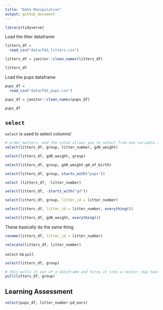 ```yaml
---
title: "Data Manipulation"
output: github_document
---
```


```r
library(tidyverse)
```

Load the litter dataframe
```r
litters_df = 
  read_csv("data/FAS_litters.csv")

litters_df = janitor::clean_names(litters_df)

litters_df
```

Load the pups dataframe
```r
pups_df = 
  read_csv("data/FAS_pups.csv")

pups_df = janitor::clean_names(pups_df)

pups_df
```

## `select`

`select` is used to select columns!

```r
# order matters, and the colon allows you to select from one variable to another
select(litters_df, group, litter_number, gd0_weight)

select(litters_df, gd0_weight, group)

select(litters_df, group, gd0_weight:gd_of_birth)

select(litters_df, group, starts_with("pups"))

select (litters_df, -litter_number)

select(litters_df, -starts_with("gd"))

select(litters_df, group, litter_id = litter_number)

select(litters_df, litter_id = litter_number, everything())

select(litters_df, gd0_weight, everything())

```

These basically do the same thing
```r
rename(litters_df, litter_id = litter_number)

relocate(litters_df, litter_number)
```


`select` vs `pull`

```r
select(litters_df, group)

# this pulls it out of a dataframe and turns it into a vector; may have its pros or cons depending on the situation
pull(litters_df, group)
```

## Learning Assessment

```r
select(pups_df, litter_number:pd_ears)
```

